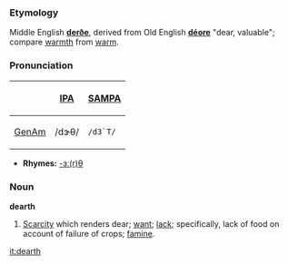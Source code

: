 ===Etymology===
Middle English '''[[derðe]]''', derived from Old English '''[[deore|déore]]''' "dear, valuable"; compare [[warmth]] from [[warm]].

===Pronunciation===
{| border=1 cellpadding=5
! !! [[w:IPA|IPA]] !! [[w:SAMPA|SAMPA]]
|-
! [[GenAm]]
| /dɝθ/ || <tt>/d3`T/</tt>
|}

*'''Rhymes:''' [[Rhymes:English:-ɜː(r)θ|-ɜː(r)θ]]

===Noun===
'''dearth'''
# [[Scarcity]] which renders dear; [[want]]; [[lack]]; specifically, lack of food on account of failure of crops; [[famine]].
<!-- def from webster 1913 -->

[[it:dearth]]